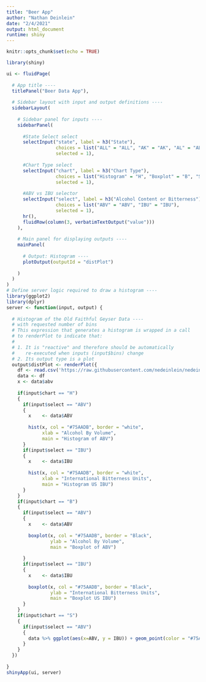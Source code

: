 ```yaml
---
title: "Beer App"
author: "Nathan Deinlein"
date: "2/4/2021"
output: html_document
runtime: shiny
---
```


```r
knitr::opts_chunk$set(echo = TRUE)
```

```r
library(shiny)

ui <- fluidPage(
  
  # App title ----
  titlePanel("Beer Data App"),
  
  # Sidebar layout with input and output definitions ----
  sidebarLayout(
    
    # Sidebar panel for inputs ----
    sidebarPanel(
      
      #State Select select
      selectInput("state", label = h3("State"), 
                  choices = list("ALL" = "ALL", "AK" = "AK", "AL" = "AL", "AR" = "AR", "AZ" = "AZ", "CA" = "CA", 'CO' = 'CO', 'CT' = 'CT', 'DE' = 'DE'), 
                  selected = 1),
      
      #Chart Type select
      selectInput("chart", label = h3("Chart Type"), 
                  choices = list("Histogram" = "H", "Boxplot" = "B", "Scatterplot (ABV Only)" = "S"), 
                  selected = 1),
      
      #ABV vs IBU selector 
      selectInput("select", label = h3("Alcohol Content or Bitterness"), 
                  choices = list("ABV" = "ABV", "IBU" = "IBU"), 
                  selected = 1),
      hr(),
      fluidRow(column(3, verbatimTextOutput("value")))
    ),
    
    # Main panel for displaying outputs ----
    mainPanel(
      
      # Output: Histogram ----
      plotOutput(outputId = "distPlot")
      
    )
  )
)
# Define server logic required to draw a histogram ----
library(ggplot2)
library(dplyr)
server <- function(input, output) {
  
  # Histogram of the Old Faithful Geyser Data ----
  # with requested number of bins
  # This expression that generates a histogram is wrapped in a call
  # to renderPlot to indicate that:
  #
  # 1. It is "reactive" and therefore should be automatically
  #    re-executed when inputs (input$bins) change
  # 2. Its output type is a plot
  output$distPlot <- renderPlot({
    df <- read.csv('https://raw.githubusercontent.com/nedeinlein/nedeinlein.github.io/main/Beer%20Data%20for%20Shiny%20app.csv')
    data <- df
    x <- data$abv
    
    if(input$chart == "H")
    {
      if(input$select == "ABV")
      {
        x    <- data$ABV
        
        hist(x, col = "#75AADB", border = "white",
             xlab = "Alcohol By Volume",
             main = "Histogram of ABV")
      }
      if(input$select == "IBU")
      {
        x    <- data$IBU
        
        hist(x, col = "#75AADB", border = "white",
             xlab = "International Bitterness Units",
             main = "Histogram US IBU")
      }
    }
    if(input$chart == "B")
    {
      if(input$select == "ABV")
      {
        x    <- data$ABV
        
        boxplot(x, col = "#75AADB", border = "Black",
                ylab = "Alcohol By Volume",
                main = "Boxplot of ABV")
        
      }
      if(input$select == "IBU")
      {
        x    <- data$IBU
        
        boxplot(x, col = "#75AADB", border = "Black",
                ylab = "International Bitterness Units",
                main = "Boxplot US IBU")
      }
    }
    if(input$chart == "S")
    {
      if(input$select == "ABV")
      {
        data %>% ggplot(aes(x=ABV, y = IBU)) + geom_point(color = "#75AADB") + ggtitle("Scatterplot of ABV vs IBU")
      }
    }
  })
  
}
shinyApp(ui, server)

```